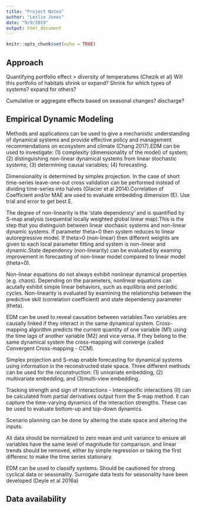 ```yaml
---
title: "Project Notes"
author: "Leslie Jones"
date: "9/9/2019"
output: html_document
---
```


```r
knitr::opts_chunk$set(echo = TRUE)
```

## Approach
Quantifying portfolio effect > diversity of temperatures (Chezik et al)
Will this portfolio of habitats shrink or expand? Shrink for which types of systems? expand for others?

Cumulative or aggregate effects based on seasonal changes? discharge?

## Empirical Dynamic Modeling
Methods and applications can be used to give a mechanistic understanding of dynamical systems and provide effective policy and management recommendations on ecosystem and climate (Chang 2017).EDM can be used to investigate: (1) complexity (dimensionality of the model) of system; (2) distinguishing non-linear dynamical systems from linear stochastic systems; (3) determining causal variables; (4) forecasting.

Dimensionality is determined by simplex projection. In the case of short time-series leave-one-out cross validation can be performed instead of dividing time-series into halves (Glacier et al 2014).Correlation of Coefficient and/or MAE are used to evaluate embedding dimension (E). Use trial and error to get best E.

The degree of non-linearity is the 'state dependency' and is quantified by S-map analysis (sequential locally weighted global linear map).This is the step that you distinguish between linear stochasic systems and non-linear dynamic systems. If parameter theta=0 then system reduces to linear autoregressive model. If theta>0 (non-linear) then different weights are given to each local parameter fitting and system is non-linear and dynamic.State dependency (non-linearity) can be evaluated by examing improvement in forecasting of non-linear model compared to linear model (theta=0).

Non-linear equations do not always exhibit nonlinear dynamical properties (e.g. chaos). Depending on the parameters, nonlinear equations can acutally exhibit simple linear behaviors, such as equilibria and periodic cycles. Non-linearity is evaluated by examining the relationship between the predictive skill (correlation coefficient) and state dependency parameter (theta).

EDM can be used to reveal causation between variables.Two variables are causally linked if they interact in the same dynamical system. Cross-mapping algorithm predicts the current quantity of one variable (M1) using the time lags of another variable (M2) and vice versa. If they belong to the same dynamical system the cross-mapping will converge (called Convergent Cross-mapping - CCM).

Simplex projection and S-map enable forecasting for dynamical systems using information in the reconstructed state space.
Three different methods can be used for the reconstruction: (1) univariate embedding, (2) multivariate embedding, and (3)multi-view embedding.

Tracking strength and sign of interactions - Interspecific interactions (II) can be calculated from partial derivatives output from the S-map method. II can capture the time-varying dynamics of the interaction strengths. These can be used to evaluate bottom-up and top-down dynamics.

Scenario planning can be done by altering the state space and altering the inputs.

All data should be normalized to zero mean and unit variance to ensure all variables have the same level of magnitude for comparison. and linear trends should be removed, either by simple regression or taking the first differenc to make the time series stationary.

EDM can be used to classify systems. Should be cautioned for strong cyclical data or seasonality. Surrogate data tests for seasonality have been developed (Deyle et al 2016a)

## Data availability 
